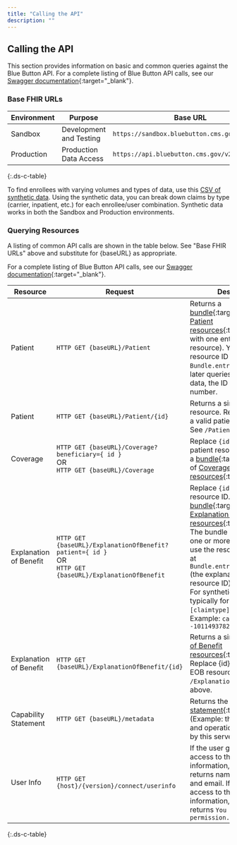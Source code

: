 ```yaml
---
title: "Calling the API"
description: ""
---
```


## Calling the API

This section provides information on basic and common queries against the Blue Button API.  For a complete listing of Blue Button API calls, see our [Swagger documentation](https://sandbox.bluebutton.cms.gov/docs/openapi){:target="_blank"}.


### Base FHIR URLs

| Environment | Purpose | Base URL |
| -------- | -------- | -------- |
| Sandbox     | Development and Testing     | `https://sandbox.bluebutton.cms.gov/v2/fhir/`   |
| Production | Production Data Access | `https://api.bluebutton.cms.gov/v2/fhir/`|
{:.ds-c-table}

    
To find enrollees with varying volumes and types of data, use this [CSV of synthetic data](/synthetic_users_by_claim_count_full.csv). Using the synthetic data, you can break down claims by type (carrier, inpatient, etc.) for each enrollee/user combination.  Synthetic data works in both the Sandbox and Production environments.
	


### Querying Resources
A listing of common API calls are shown in the table below.  See "Base FHIR URLs" above and substitute for {baseURL} as appropriate.  
    
For a complete listing of Blue Button API calls, see our [Swagger documentation](https://sandbox.bluebutton.cms.gov/docs/openapi){:target="_blank"}.  



| Resource | Request | Description |
| -------- | -------- | -------- |
| Patient     | `HTTP GET {baseURL}/Patient`     | Returns a [bundle](https://www.hl7.org/fhir/bundle.html){:target="_blank"} of [Patient resources](https://www.hl7.org/fhir/patient.html){:target="_blank"} with one entry (one patient resource).  You can use the resource ID `Bundle.entry.resource.id`in later queries.  For synthetic data, the ID is a negative number.     |
| Patient | `HTTP GET {baseURL}/Patient/{id}` | Returns a single Patient resource.  Replace `{id}` with a valid patient resource ID.  See `/Patient` call above. |
| Coverage | `HTTP GET {baseURL}/Coverage?beneficiary={ id }`<br>OR<br>`HTTP GET {baseURL}/Coverage`| Replace `{id}` with the patient resource ID.  Returns a [bundle](https://www.hl7.org/fhir/bundle.html){:target="_blank"} of [Coverage resources](https://www.hl7.org/fhir/coverage.html){:target="_blank"} |
| Explanation of Benefit |  `HTTP GET {baseURL}/ExplanationOfBenefit?patient={ id }`<br />OR<br />`HTTP GET {baseURL}/ExplanationOfBenefit`| Replace `{id}` with patient resource ID.  Returns a [bundle](https://www.hl7.org/fhir/bundle.html){:target="_blank"} of [Explanation of Benefit resources](https://www.hl7.org/fhir/explanationofbenefit.html){:target="_blank"}.  The bundle should contain one or more EOBs. You can use the resource ID located at `Bundle.entry.resource.id` (the explanation of benefit resource ID) in later queries.  For synthetic data, the ID is typically formatted as `[claimtype]`–`[number]` Example: `carrier--10114937820` |
| Explanation of Benefit  | `HTTP GET {baseURL}/ExplanationOfBenefit/{id}` | Returns a single [Explanation of Benefit resources](https://www.hl7.org/fhir/explanationofbenefit.html){:target="_blank"}.  Replace {id} with a valid EOB resource ID.  See `/ExplanationOfBenefit` call above. |
| Capability Statement | `HTTP GET {baseURL}/metadata` | Returns the [FHIR capability statement](https://www.hl7.org/fhir/capabilitystatement.html){:target="_blank"} (Example: the FHIR features and operations supported by this server) |
| User Info | `HTTP GET {host}/{version}/connect/userinfo` | If the user grants access to access to their personal information, `UserInfo` returns name, family name and email. If the user denies access to their personal information, `UserInfo` returns `You do not have permission.` | 
{:.ds-c-table}
